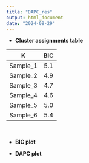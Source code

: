 ```yaml
---
title: "DAPC_res"
output: html_document
date: "2024-08-29"
---
```


* **Cluster assignments table**



|K          |       BIC    | 
|:---------:|:------------:|
|Sample_1   |           5.1|  
|Sample_2   |           4.9|  
|Sample_3   |           4.7|  
|Sample_4   |           4.6|  
|Sample_5   |           5.0|  
|Sample_6   |           5.4|  


&nbsp;

* **BIC plot**

* **DAPC plot**
